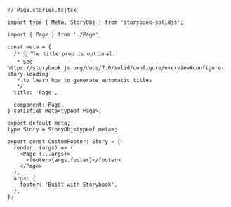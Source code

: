 ```tsx
// Page.stories.ts|tsx

import type { Meta, StoryObj } from 'storybook-solidjs';

import { Page } from './Page';

const meta = {
  /* 👇 The title prop is optional.
   * See https://storybook.js.org/docs/7.0/solid/configure/overview#configure-story-loading
   * to learn how to generate automatic titles
   */
  title: 'Page',

  component: Page,
} satisfies Meta<typeof Page>;

export default meta;
type Story = StoryObj<typeof meta>;

export const CustomFooter: Story = {
  render: (args) => (
    <Page {...args}>
      <footer>{args.footer}</footer>
    </Page>
  ),
  args: {
    footer: 'Built with Storybook',
  },
};
```
